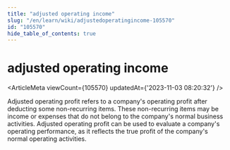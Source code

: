 ```yaml
---
title: "adjusted operating income"
slug: "/en/learn/wiki/adjustedoperatingincome-105570"
id: "105570"
hide_table_of_contents: true
---
```



<Breadcrumbs current="adjusted operating income" />

# adjusted operating income

<ArticleMeta viewCount={105570} updatedAt={'2023-11-03 08:20:32'} />
<div className='border-solid border-b border-t-0 my-4 border-[var(--ifm-color-gray-300)]' />

Adjusted operating profit refers to a company's operating profit after deducting some non-recurring items. These non-recurring items may be income or expenses that do not belong to the company's normal business activities. Adjusted operating profit can be used to evaluate a company's operating performance, as it reflects the true profit of the company's normal operating activities.
